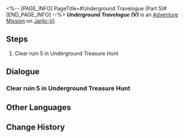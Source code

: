 <%-- [PAGE_INFO]
PageTitle=#Underground Travelogue (Part 5)#
[END_PAGE_INFO] --%>
{{Stub|Dialogue.}}
{{Mission Infobox
|id            = 8012105
|title         = Underground Travelogue (V)
|image         = <!--Mission Underground Travelogue (Part 5).png-->
|type          = Adventure
|event_name    = 
|chapter       = 
|requirements  = [[Adventure Mission]] ''[[Underground Travelogue (IV)]]'' completed
|summary       = <!--official mission summary from Fate's Atlas-->
|characters    = Aksay; Trailblazer
|startLocation = [[Jarilo-VI]] - [[Great Mine]]
|world         = Jarilo-VI
|area          = Great Mine
|prev          = Underground Travelogue (IV)
|next          = 
|rewards       = Credit*10,000
}}
'''''Underground Travelogue (V)''''' is an [[Adventure Mission]] on [[Jarilo-VI]].

==Steps==
# Clear ruin 5 in Underground Treasure Hunt

<!--
==Gameplay Notes==

--><!--
==Trial Character==

-->
==Dialogue==
{{Stub Dialogue}}
===Clear ruin 5 in Underground Treasure Hunt===
{{Mission Description|type=adventure|location=<!--to be added-->|Aksay has excavated the last of the ancient ruins, and it seems more dangerous than ever... Complete your treasure hunting journey!}}
{{Dialogue Start}}
:{{tx}}
{{Dialogue End}}

==Other Languages==
{{Other Languages
|en   = Underground Travelogue (V)
|zhs  = 地城游记•其五
|zht  = 地城遊記•其五
|ja   = 地下遺跡探遊記・五
|ko   = 지하 여행기•5
|es   = Diario de un viaje subterráneo&nbsp;V
|fr   = Voyage au centre de la terre (V)
|ru   = Путевые записки из-под земли V
|th   = บันทึกการเดินทางในเมืองใต้ดิน 5
|vi   = Du Ký Thành Ngầm 5
|de   = Untergrund-Reisebericht (Teil 5)
|id   = Catatan Perjalanan Bawah Tanah (Bagian 5)
|pt   = Diário de Viagem do Subterrâneo (V)
}}

==Change History==
{{Change History|1.2}}
